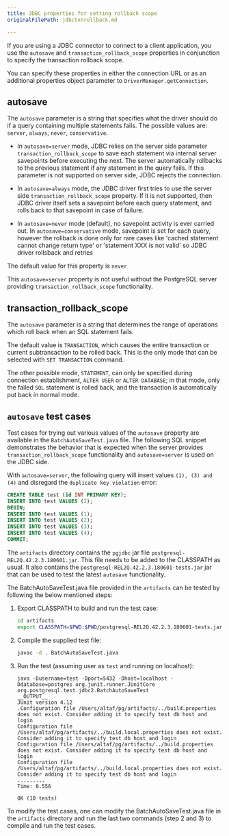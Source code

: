 ```yaml
---
title: JDBC properties for setting rollback scope 
originalFilePath: jdbctxnrollback.md

---
```


If you are using a JDBC connector to connect to a client application, you use the `autosave` and `transaction_rollback_scope` properties in conjunction to specify the transaction rollback scope.

You can specify these properties in either the connection URL or as an
additional properties object parameter to `DriverManager.getConnection`.

## autosave

The `autosave` parameter is a string that specifies what the driver should do if a query containing
multiple statements fails. The possible values are: `server`, `always`, `never`, `conservative`. 

- In `autosave=server` mode, JDBC relies on the server side parameter `transaction_rollback_scope`
to save each statement via internal server savepoints before
executing the next. The server automatically rollbacks to the previous
statement if any statement in the query fails. If this parameter
is not supported on server side, JDBC rejects the connection. 

- In
`autosave=always` mode, the JDBC driver first tries to use the server
side `transaction_rollback_scope` property. If it is not supported,
then JDBC driver itself sets a savepoint before each query
statement, and rolls back to that savepoint in case of failure.
      
- In `autosave=never` mode (default), no savepoint activity is ever
carried out. In `autosave=conservative` mode, savepoint is set for
each query, however the rollback is done only for rare cases like
'cached statement cannot change return type' or 'statement XXX is
not valid' so JDBC driver rollsback and retries

The default value for this property is `never`

This `autosave=server` property is not useful
without the PostgreSQL server providing `transaction_rollback_scope`
functionality.

## transaction_rollback_scope

The `autosave` parameter is a string that determines the range of
operations which roll back when an SQL statement fails. 

The default value is `TRANSACTION`, which causes the entire transaction or
current subtransaction to be rolled back. This is the only mode
that can be selected with `SET TRANSACTION` command. 
      
The other possible mode, `STATEMENT`, can only be specified during connection
establishment, `ALTER USER` or `ALTER DATABASE`; in that mode, only
the failed `SQL` statement is rolled back, and the transaction is
automatically put back in normal mode.

## `autosave` test cases
Test cases for trying out various values of the `autosave` property
are available in the `BatchAutoSaveTest.java` file. The following
SQL snippet demonstrates the behavior that is expected when the
server provides `transaction_rollback_scope` functionality and
`autosave=server` is used on the JDBC side.

With `autosave=server`, the following query will insert values `(1), (3) and
(4)` and disregard the `duplicate key violation` error:

```sql
CREATE TABLE test (id INT PRIMARY KEY);
INSERT INTO test VALUES (2);
BEGIN;
INSERT INTO test VALUES (1);
INSERT INTO test VALUES (2);
INSERT INTO test VALUES (3);
INSERT INTO test VALUES (4);
COMMIT;
```


The `artifacts` directory contains the `pgjdbc` jar file
`postgresql-REL2Q.42.2.3.180601.jar`. This file needs to
be added to the CLASSPATH as usual. It also contains the
`postgresql-REL2Q.42.2.3.180601-tests.jar` jar that can be used to test
the latest `autosave` functionality.

The BatchAutoSaveTest.java file provided in the `artifacts` can be
tested by following the below mentioned steps:

1. Export CLASSPATH to build and run the test case:

   ```sh
   cd artifacts
   export CLASSPATH=$PWD:$PWD/postgresql-REL2Q.42.2.3.180601-tests.jar:$PWD/postgresql-REL2Q.42.2.3.180601.jar:$PWD/junit-4.12.jar:$PWD/hamcrest-core-1.3.jar
   ```

1. Compile the supplied test file:

   ```sh
   javac -d . BatchAutoSaveTest.java
   ```

1. Run the test (assuming user as `test` and running on localhost):

   ```shell
   java -Dusername=test -Dport=5432 -Dhost=localhost -Ddatabase=postgres org.junit.runner.JUnitCore org.postgresql.test.jdbc2.BatchAutoSaveTest
   __OUTPUT__
   JUnit version 4.12
   .Configuration file /Users/altaf/pg/artifacts/../build.properties does not exist. Consider adding it to specify test db host and login
   Configuration file /Users/altaf/pg/artifacts/../build.local.properties does not exist. Consider adding it to specify test db host and login
   Configuration file /Users/altaf/pg/artifacts/../build.properties does not exist. Consider adding it to specify test db host and login
   Configuration file /Users/altaf/pg/artifacts/../build.local.properties does not exist. Consider adding it to specify test db host and login
   .........
   Time: 0.556

   OK (10 tests)
   ```

To modify the test cases, one can modify the BatchAutoSaveTest.java file
in the `artifacts` directory and run the last two commands (step 2 and 3) to compile and run the test cases.
